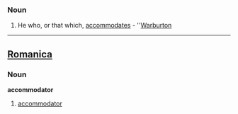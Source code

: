 ===Noun===
#He who, or that which, [[accommodates]] - ''[[Warburton]]
----

==[[Romanica]]==
===Noun===
<b>accommodator</b>
#[[accommodator]]